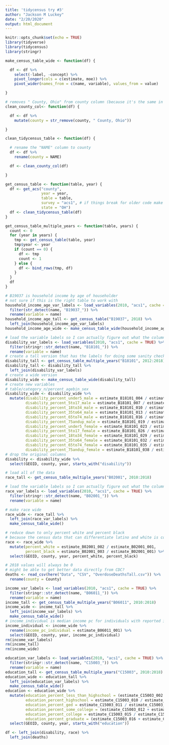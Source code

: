 ```yaml
---
title: 'tidycensus try #3'
author: "Jackson M Luckey"
date: "2/20/2020"
output: html_document
---
```


```r
knitr::opts_chunk$set(echo = TRUE)
library(tidyverse)
library(tidycensus)
library(stringr)
```

```r
make_census_table_wide <- function(df) {

  df <- df %>%
    select(-label, -concept) %>%
    pivot_longer(cols = c(estimate, moe)) %>%
    pivot_wider(names_from = c(name, variable), values_from = value)

}

# removes " County, Ohio" from county column (because it's the same in all cases)
clean_county_col<- function(df) {

  df <- df %>%
    mutate(county = str_remove(county, " County, Ohio"))

}

clean_tidycensus_table <- function(df) {

  # rename the "NAME" column to county
  df <- df %>%
    rename(county = NAME)

  df <- clean_county_col(df)

}

get_census_table <- function(table, year) {
  df <- get_acs("county",
                year = year,
                table = table,
                survey = "acs1", # if things break for older code make a version of this function with this line removed
                state = "OH")
  df <- clean_tidycensus_table(df)
}

get_census_table_multiple_years <- function(table, years) {
  count <- 0
  for (year in years) {
    tmp <- get_census_table(table, year)
    tmp$year <- year
    if (count == 0) {
      df <- tmp
      count <- 1
    } else {
      df <- bind_rows(tmp, df)
    }
  }
  df
}
```

```r
# B19037 is household income by age of householder
# not sure if this is the right table to work with
household_income_age_var_labels <- load_variables(2010, "acs1", cache = TRUE) %>%
  filter(str_detect(name, "B19037_")) %>%
  rename(variable = name)
household_income_age_tall <- get_census_table("B19037", 2018) %>%
  left_join(household_income_age_var_labels)
household_income_age_wide <- make_census_table_wide(household_income_age_tall)
```

```r
# load the variable labels so I can actually figure out what the columns mean
disability_var_labels <- load_variables(2010, "acs1", cache = TRUE) %>%
  filter(stringr::str_detect(name, "B18101_")) %>%
  rename(variable = name)
# create a tall version that has the labels for doing some sanity checking
disability_tall <- get_census_table_multiple_years("B18101", 2012:2018)
disability_tall <- disability_tall %>%
  left_join(disability_var_labels)
# create a wide version
disability_wide <- make_census_table_wide(disability_tall)
# create new variables
# table/category_n/percent_agebin_sex
disability_wide <- disability_wide %>%
  mutate(disability_percent_under5_male = estimate_B18101_004 / estimate_B18101_003,
         disability_percent_5to17_male = estimate_B18101_007 / estimate_B18101_006,
         disability_percent_18to34_male = estimate_B18101_010 / estimate_B18101_009,
         disability_percent_35to64_male = estimate_B18101_013 / estimate_B18101_012,
         disability_percent_65to74_male = estimate_B18101_016 / estimate_B18101_015,
         disability_percent_75andup_male = estimate_B18101_019 / estimate_B18101_018,
         disability_percent_under5_female = estimate_B18101_023 / estimate_B18101_022,
         disability_percent_5to17_female = estimate_B18101_026 / estimate_B18101_025,
         disability_percent_18to34_female = estimate_B18101_029 / estimate_B18101_028,
         disability_percent_35to64_female = estimate_B18101_032 / estimate_B18101_031,
         disability_percent_65to74_female = estimate_B18101_035 / estimate_B18101_034,
         disability_percent_75andup_female = estimate_B18101_038 / estimate_B18101_037)
# drop the original columns
disability <- disability_wide %>%
  select(GEOID, county, year, starts_with("disability"))
```
```r
# load all of the data
race_tall <- get_census_table_multiple_years("B02001", 2010:2018)

# load the variable labels so I can actually figure out what the columns mean
race_var_labels <- load_variables(2010, "acs1", cache = TRUE) %>%
  filter(stringr::str_detect(name, "B02001_")) %>%
  rename(variable = name)

# make race wide
race_wide <- race_tall %>%
  left_join(race_var_labels) %>%
  make_census_table_wide()

# reduce down to only percent white and percent black
# because the census data that can differentiate latino and white is complicated
race <- race_wide %>%
  mutate(percent_white = estimate_B02001_002 / estimate_B02001_001,
         percent_black = estimate_B02001_003 / estimate_B02001_001) %>%
  select(GEOID, county, year, percent_white, percent_black)
```

```r
# 2018 values will always be 0
# might be able to get better data directly from CDC?
deaths <- read_csv(here("Data", "CSV", "OverdoseDeathsTall.csv")) %>%
  rename(county = County)
```

```r
income_var_labels <- load_variables(2010, "acs1", cache = TRUE) %>%
  filter(stringr::str_detect(name, "B06011_")) %>%
  rename(variable = name)
income_tall <- get_census_table_multiple_years("B06011", 2010:2018)
income_wide <- income_tall %>%
  left_join(income_var_labels) %>%
  make_census_table_wide()
# income_individual is median income pc for individuals with reported income
income_individual <- income_wide %>%
  rename(income_pc_individual = estimate_B06011_001) %>%
  select(GEOID, county, year, income_pc_individual)
rm(income_var_labels)
rm(income_tall)
rm(income_wide)
```

```r
education_var_labels <- load_variables(2010, "acs1", cache = TRUE) %>%
  filter(stringr::str_detect(name, "C15003_")) %>%
  rename(variable = name)
education_tall <- get_census_table_multiple_years("C15003", 2010:2018)
education_wide <- education_tall %>%
  left_join(education_var_labels) %>%
  make_census_table_wide()
education <- education_wide %>%
  mutate(education_percent_less_than_highschool = (estimate_C15003_002 + estimate_C15003_003 + estimate_C15003_004 + estimate_C15003_005 + estimate_C15003_006 + estimate_C15003_007 + estimate_C15003_008 + estimate_C15003_009) / estimate_C15003_001,
         education_percent_highschool = estimate_C15003_010 / estimate_C15003_001,
         education_percent_ged = estimate_C15003_011 / estimate_C15003_001,
         education_percent_some_college = (estimate_C15003_012 + estimate_C15003_013 + estimate_C15003_014) / estimate_C15003_001,
         education_percent_college = estimate_C15003_015 / estimate_C15003_001,
         education_percent_graduate = (estimate_C15003_016 + estimate_C15003_017 + estimate_C15003_018) / estimate_C15003_001) %>%
  select(GEOID, county, year, starts_with("education"))
```

```r
df <- left_join(disability, race) %>%
  left_join(deaths)
```